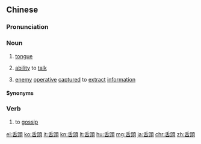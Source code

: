 {{also|舌头}}
==Chinese==
{{zh-forms|s=舌头}}

===Pronunciation===
{{zh-pron
|m=shétou
|ma=y
|c=sit6 tau4
|mn=chi̍h-thâu
|cat=n,v
}}

===Noun===
{{zh-noun}}

# [[tongue]]
# {{lb|zh|dated}} [[ability]] to [[talk]]
# {{lb|zh|dated}} [[enemy]] [[operative]] [[capture]]d to [[extract]] [[information]]

====Synonyms====
{{zh-dial}}

===Verb===
{{zh-verb}}

# {{lb|zh|archaic}} to [[gossip]]

{{zh-cat|Anatomy}}

[[el:舌頭]]
[[ko:舌頭]]
[[it:舌頭]]
[[kn:舌頭]]
[[lt:舌頭]]
[[hu:舌頭]]
[[mg:舌頭]]
[[ja:舌頭]]
[[chr:舌頭]]
[[zh:舌頭]]